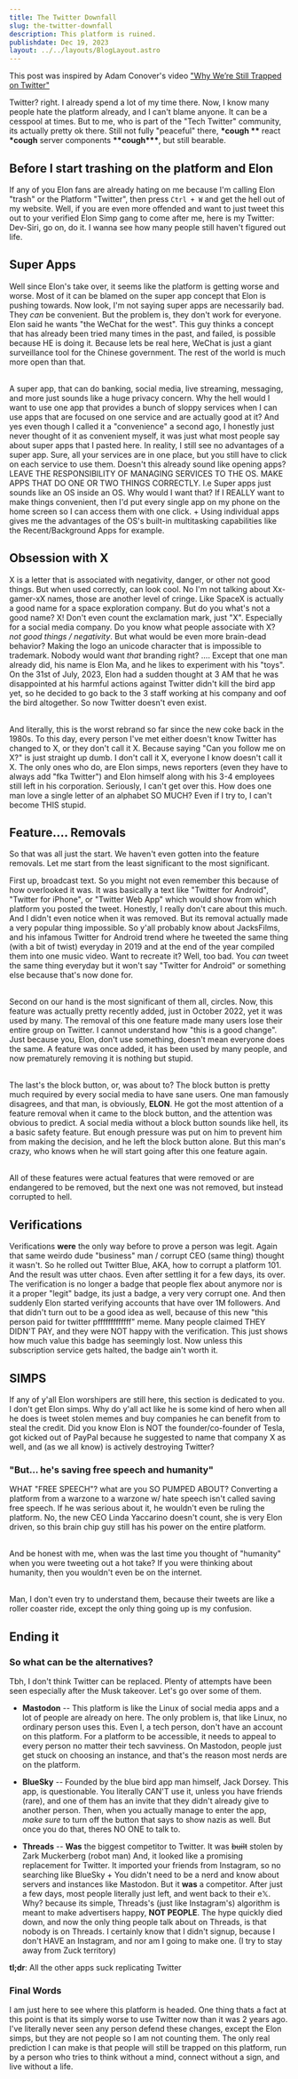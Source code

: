 ```yaml
---
title: The Twitter Downfall
slug: the-twitter-downfall
description: This platform is ruined.
publishdate: Dec 19, 2023
layout: ../../layouts/BlogLayout.astro
---
```




This post was inspired by <SocialMediaLink username="@TheAdamConover" variant="youtube">Adam Conover's</SocialMediaLink> video ["Why We’re Still Trapped on Twitter"](https://youtube.com/watch?v=7-tUhFpbXLk)

Twitter? right. I already spend a lot of my time there. Now, I know many people hate the platform already, and I can't blame anyone. It can be a cesspool at times. But to me, who is part of the "Tech Twitter" community, its actually pretty ok there. Still not fully "peaceful" there, **\*cough \*\*** react **\*cough** server components **\*\*cough\*\*\***, but still bearable.

## Before I start trashing on the platform and Elon

If any of you Elon fans are already hating on me because I'm calling Elon "trash" or the Platform "Twitter", then press `Ctrl + W` and get the hell out of my website. Well, if you are even more offended and want to just tweet this out to your verified Elon Simp gang to come after me, here is my Twitter: <SocialMediaLink username="@DevSiriTweets" variant="twitter">Dev-Siri</SocialMediaLink>, go on, do it. I wanna see how many people still haven't figured out life.

## Super Apps

Well since Elon's take over, it seems like the platform is getting worse and worse. Most of it can be blamed on the super app concept that Elon is pushing towards. Now look, I'm not saying super apps are necessarily bad. They _can_ be convenient. But the problem is, they don't work for everyone. Elon said he wants "the WeChat for the west". This guy thinks a concept that has already been tried many times in the past, and failed, is possible because HE is doing it. Because lets be real here, WeChat is just a giant surveillance tool for the Chinese government. The rest of the world is much more open than that. <br /> <br />

A super app, that can do banking, social media, live streaming, messaging, and more just sounds like a huge privacy concern. Why the hell would I want to use one app that provides a bunch of sloppy services when I can use apps that are focused on one service and are actually good at it? And yes even though I called it a "convenience" a second ago, I honestly just never thought of it as convenient myself, it was just what most people say about super apps that I pasted here.
In reality, I still see no advantages of a super app. Sure, all your services are in one place, but you still have to click on each service to use them. Doesn't this already sound like opening apps? LEAVE THE RESPONSIBILITY OF MANAGING SERVICES TO THE OS. MAKE APPS THAT DO ONE OR TWO THINGS CORRECTLY. I.e Super apps just sounds like an OS inside an OS. Why would I want that? If I REALLY want to make things convenient, then I'd put every single app on my phone on the home screen so I can access them with one click. + Using individual apps gives me the advantages of the OS's built-in multitasking capabilities like the Recent/Background Apps for example.

## Obsession with X

X is a letter that is associated with negativity, danger, or other not good things. But when used correctly, can look cool.
No I'm not talking about Xx-gamer-xX names, those are another level of cringe. Like SpaceX is actually a good name for a space exploration company. But do you what's not a good name? X! Don't even count the exclamation mark, just "X". Especially for a social media company. Do you know what people associate with X? _not good things / negativity_. But what would be even more brain-dead behavior? Making the logo an unicode character that is impossible to trademark. Nobody would want _that_ branding right? .... Except that one man already did, his name is Elon Ma, and he likes to experiment with his "toys". On the 31st of July, 2023, Elon had a sudden thought at 3 AM that he was disappointed at his harmful actions against Twitter didn't kill the bird app yet, so he decided to go back to the 3 staff working at his company and oof the bird altogether. So now Twitter doesn't even exist. <br /> <br />

And literally, this is the worst rebrand so far since the new coke back in the 1980s. To this day, every person I've met either doesn't know Twitter has changed to X, or they don't call it X. Because saying "Can you follow me on X?" is just straight up dumb. I don't call it X, everyone I know doesn't call it X. The only ones who do, are Elon simps, news reporters (even they have to always add "fka Twitter") and Elon himself along with his 3-4 employees still left in his corporation. Seriously, I can't get over this. How does one man love a single letter of an alphabet SO MUCH? Even if I try to, I can't become THIS stupid.

## Feature.... Removals

So that was all just the start. We haven't even gotten into the feature removals. Let me start from the least significant to the most significant.

First up, broadcast text. So you might not even remember this because of how overlooked it was. It was basically a text like "Twitter for Android", "Twitter for iPhone", or "Twitter Web App" which would show from which platform you posted the tweet. Honestly, I really don't care about this much. And I didn't even notice when it was removed. But its removal actually made a very popular thing impossible. So y'all probably know about <SocialMediaLink username="@jacksfilms" variant="youtube">JacksFilms</SocialMediaLink>, and his infamous Twitter for Android trend where he tweeted the same thing (with a bit of twist) everyday in 2019 and at the end of the year compiled them into one music video. Want to recreate it? Well, too bad. You _can_ tweet the same thing everyday but it won't say "Twitter for Android" or something else because that's now done for. <br /> <br />

Second on our hand is the most significant of them all, circles. Now, this feature was actually pretty recently added, just in October 2022, yet it was used by many. The removal of this one feature made many users lose their entire group on Twitter. I cannot understand how "this is a good change". Just because you, Elon, don't use something, doesn't mean everyone does the same. A feature was once added, it has been used by many people, and now prematurely removing it is nothing but stupid. <br /> <br />

The last's the block button, or, was about to? The block button is pretty much required by every social media to have sane users. One man famously disagrees, and that man, is obviously, **ELON**. He got the most attention of a feature removal when it came to the block button, and the attention was obvious to predict. A social media without a block button sounds like hell, its a basic safety feature. But enough pressure was put on him to prevent him from making the decision, and he left the block button alone. But this man's crazy, who knows when he will start going after this one feature again. <br /> <br />

All of these features were actual features that were removed or are endangered to be removed, but the next one was not removed, but instead corrupted to hell.

## Verifications

Verifications **were** the only way before to prove a person was legit. Again that same weirdo dude "business" man / corrupt CEO (same thing) thought it wasn't. So he rolled out Twitter Blue, AKA, how to corrupt a platform 101. And the result was utter chaos. Even after settling it for a few days, its over. The verification is no longer a badge that people flex about anymore nor is it a proper "legit" badge, its just a badge, a very very corrupt one. And then suddenly Elon started verifying accounts that have over 1M followers. And that didn't turn out to be a good idea as well, because of this new "this person paid for twitter pfffffffffffff" meme. Many people claimed THEY DIDN'T PAY, and they were NOT happy with the verification. This just shows how much value this badge has seemingly lost. Now unless this subscription service gets halted, the badge ain't worth it.

## SIMPS

If any of y'all Elon worshipers are still here, this section is dedicated to you. I don't get Elon simps. Why do y'all act like he is some kind of hero when all he does is tweet stolen memes and buy companies he can benefit from to steal the credit. Did you know Elon is NOT the founder/co-founder of Tesla, got kicked out of PayPal because he suggested to name that company X as well, and (as we all know) is actively destroying Twitter?

### "But... he's saving free speech and humanity"

WHAT "FREE SPEECH"? what are you SO PUMPED ABOUT? Converting a platform from a warzone to a warzone w/ hate speech isn't called saving free speech. If he was serious about it, he wouldn't even be ruling the platform. No, the new CEO Linda Yaccarino doesn't count, she is very Elon driven, so this brain chip guy still has his power on the entire platform. <br /> <br />

And be honest with me, when was the last time you thought of "humanity" when you were tweeting out a hot take? If you were thinking about humanity, then you wouldn't even be on the internet. <br /> <br />

Man, I don't even try to understand them, because their tweets are like a roller coaster ride, except the only thing going up is my confusion.

## Ending it

### So what can be the alternatives?

Tbh, I don't think Twitter can be replaced. Plenty of attempts have been seen especially after the Musk takeover. Let's go over some of them.

- **Mastodon** -- This platform is like the Linux of social media apps and a lot of people are already on here. The only problem is, that like Linux, no ordinary person uses this. Even I, a tech person, don't have an account on this platform. For a platform to be accessible, it needs to appeal to every person no matter their tech savviness. On Mastodon, people just get stuck on choosing an instance, and that's the reason most nerds are on the platform.

- **BlueSky** -- Founded by the blue bird app man himself, Jack Dorsey. This app, is questionable. You literally CAN'T use it, unless you have friends (rare), and one of them has an invite that they didn't already give to another person. Then, when you actually manage to enter the app, _make sure_ to turn off the button that says to show nazis as well. But once you do that, theres NO ONE to talk to.

- **Threads** -- **Was** the biggest competitor to Twitter. It was ~~built~~ stolen by Zark Muckerberg (robot man) And, it looked like a promising replacement for Twitter. It imported your friends from Instagram, so no searching like BlueSky + You didn't need to be a nerd and know about servers and instances like Mastodon. But it **was** a competitor. After just a few days, most people literally just left, and went back to their e𝕏. Why? because its simple, Threads's (just like Instagram's) algorithm is meant to make advertisers happy, **NOT PEOPLE**. The hype quickly died down, and now the only thing people talk about on Threads, is that nobody is on Threads. I certainly know that I didn't signup, because I don't HAVE an Instagram, and nor am I going to make one. (I try to stay away from Zuck territory)

**tl;dr**: All the other apps suck replicating Twitter

### Final Words

I am just here to see where this platform is headed. One thing thats a fact at this point is that its simply worse to use Twitter now than it was 2 years ago. I've literally never seen any person defend these changes, except the Elon simps, but they are not people so I am not counting them. The only real prediction I can make is that people will still be trapped on this platform, run by a person who tries to think without a mind, connect without a sign, and live without a life.
